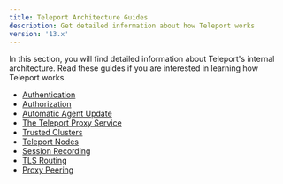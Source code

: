 ```yaml
---
title: Teleport Architecture Guides
description: Get detailed information about how Teleport works
version: '13.x'
---
```


In this section, you will find detailed information about Teleport's internal
architecture. Read these guides if you are interested in learning how Teleport
works.

- [Authentication](/docs/ver/13.x/architecture/authentication)
- [Authorization](/docs/ver/13.x/architecture/authorization)
- [Automatic Agent Update](/docs/ver/13.x/architecture/agent-update-management)
- [The Teleport Proxy Service](/docs/ver/13.x/architecture/proxy)
- [Trusted Clusters](/docs/ver/13.x/architecture/trustedclusters)
- [Teleport Nodes](/docs/ver/13.x/architecture/nodes)
- [Session Recording](/docs/ver/13.x/architecture/session-recording)
- [TLS Routing](/docs/ver/13.x/architecture/tls-routing)
- [Proxy Peering](/docs/ver/13.x/architecture/proxy-peering)
